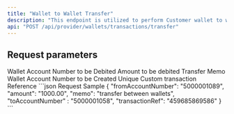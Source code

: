 ```yaml
---
title: "Wallet to Wallet Transfer"
description: "This endpoint is utilized to perform Customer wallet to wallet transfer."
api: "POST /api/provider/wallets/transactions/transfer"
---
```


## Request parameters

<ParamField body="fromAccountNumber" type="number" required>
  Wallet Account Number to be Debited 
</ParamField>

<ParamField body="amount" type="number" required>
  Amount to be debited
</ParamField>

<ParamField body="memo" type="string" required>
  Transfer Memo
</ParamField>

<ParamField body="toAccountNumber" type="number" required>
  Wallet Account Number to be Created
</ParamField>

<ParamField body="transactionRef" type="number" required>
  Unique Custom transaction Reference
</ParamField>

<RequestExample>
```json Request Sample
{
    "fromAccountNumber": "5000001089",
    "amount": "1000.00",
    "memo": "transfer between wallets",
    "toAccountNumber" : "5000001058",
    "transactionRef": "459685869586"
}
```
</RequestExample>
